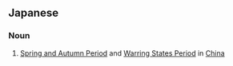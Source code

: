 ==Japanese==
{{ja-kanjitab|しゅん|しゅう|k2=じゅう|せん|こく|k4=ごく|yomi=on}}
{{wikipedia|lang=ja}}

===Noun===
{{ja-noun|しゅんじゅう せんごく}}

# [[Spring and Autumn Period]] and [[Warring States Period]] in [[China]]
#: {{ja-usex|孔子は'''春秋戦国'''時代の思想家、哲学者です。|こうし は '''しゅんじゅう せんごく''' じだい の しそうか、 てつがくしゃ です。|Confucius was a thinker and a philosopher of the Spring and Autumn Period.}}